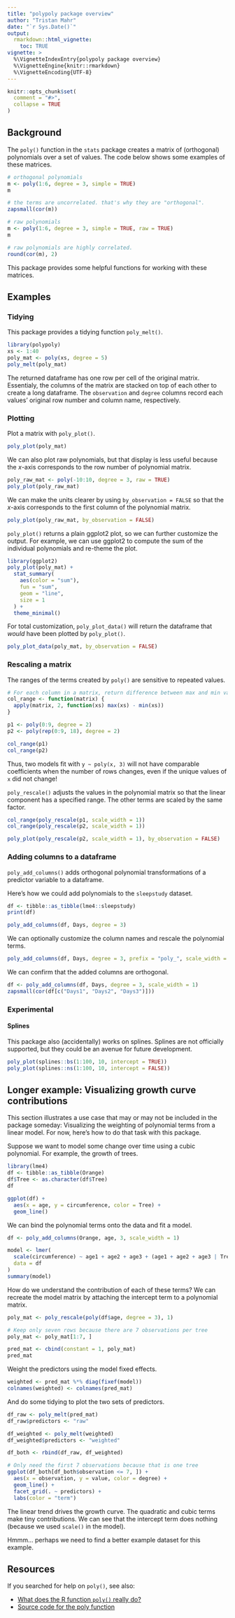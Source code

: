 ---
title: "polypoly package overview"
author: "Tristan Mahr"
date: "`r Sys.Date()`"
output: 
  rmarkdown::html_vignette:
    toc: TRUE
vignette: >
  %\VignetteIndexEntry{polypoly package overview}
  %\VignetteEngine{knitr::rmarkdown}
  %\VignetteEncoding{UTF-8}
---

```{r, include = FALSE}
knitr::opts_chunk$set(
  comment = "#>",
  collapse = TRUE
)
```


## Background

The `poly()` function in the `stats` package creates a matrix of (orthogonal)
polynomials over a set of values. The code below shows some examples of these
matrices.

```{r}
# orthogonal polynomials
m <- poly(1:6, degree = 3, simple = TRUE)
m

# the terms are uncorrelated. that's why they are "orthogonal".
zapsmall(cor(m))

# raw polynomials
m <- poly(1:6, degree = 3, simple = TRUE, raw = TRUE)
m

# raw polynomials are highly correlated.
round(cor(m), 2)
```

This package provides some helpful functions for working with these matrices.

## Examples

### Tidying

This package provides a tidying function `poly_melt()`. 

```{r}
library(polypoly)
xs <- 1:40
poly_mat <- poly(xs, degree = 5)
poly_melt(poly_mat)
```

The returned dataframe has one row per cell of the original matrix. Essentialy, 
the columns of the matrix are stacked on top of each other to create a long 
dataframe. The `observation` and `degree` columns record each values' original
row number and column name, respectively.

### Plotting

Plot a matrix with `poly_plot()`.

```{r example, fig.width = 5, fig.height = 3}
poly_plot(poly_mat)
```

We can also plot raw polynomials, but that display is less useful because the
_x_-axis corresponds to the row number of polynomial matrix.

```{r raw-example, fig.width = 5, fig.height = 3}
poly_raw_mat <- poly(-10:10, degree = 3, raw = TRUE)
poly_plot(poly_raw_mat)
```

We can make the units clearer by using `by_observation = FALSE` so that the
_x_-axis corresponds to the first column of the polynomial matrix.

```{r raw-by-degree1,  fig.width = 5, fig.height = 3}
poly_plot(poly_raw_mat, by_observation = FALSE)
```

`poly_plot()` returns a plain ggplot2 plot, so we can further customize the
output. For example, we can use ggplot2 to compute the sum of the individual
polynomials and re-theme the plot.

```{r sum, fig.width = 5, fig.height = 3}
library(ggplot2)
poly_plot(poly_mat) + 
  stat_summary(
    aes(color = "sum"), 
    fun = "sum", 
    geom = "line", 
    size = 1
  ) + 
  theme_minimal()
```

For total customization, `poly_plot_data()` will return the dataframe that
_would_ have been plotted by `poly_plot()`.

```{r}
poly_plot_data(poly_mat, by_observation = FALSE)
```


### Rescaling a matrix

The ranges of the terms created by `poly()` are sensitive to repeated values.

```{r}
# For each column in a matrix, return difference between max and min values
col_range <- function(matrix) {
  apply(matrix, 2, function(xs) max(xs) - min(xs))  
}

p1 <- poly(0:9, degree = 2)
p2 <- poly(rep(0:9, 18), degree = 2)

col_range(p1)
col_range(p2)
```

Thus, two models fit with `y ~ poly(x, 3)` will not have comparable coefficients
when the number of rows changes, even if the unique values of `x` did not
change!

`poly_rescale()` adjusts the values in the polynomial matrix so that the linear
component has a specified range. The other terms are scaled by the same factor. 

```{r rescaled,  fig.width = 5, fig.height = 3}
col_range(poly_rescale(p1, scale_width = 1))
col_range(poly_rescale(p2, scale_width = 1))

poly_plot(poly_rescale(p2, scale_width = 1), by_observation = FALSE)
```



### Adding columns to a dataframe

`poly_add_columns()` adds orthogonal polynomial transformations of a predictor
variable to a dataframe.

Here's how we could add polynomials to the `sleepstudy` dataset.

```{r}
df <- tibble::as_tibble(lme4::sleepstudy)
print(df)

poly_add_columns(df, Days, degree = 3)
```

We can optionally customize the column names and rescale the polynomial terms.

```{r}
poly_add_columns(df, Days, degree = 3, prefix = "poly_", scale_width = 1)
```

We can confirm that the added columns are orthogonal.

```{r sleepstudy, fig.width = 5, fig.height = 3}
df <- poly_add_columns(df, Days, degree = 3, scale_width = 1)
zapsmall(cor(df[c("Days1", "Days2", "Days3")]))
```


### Experimental

#### Splines

This package also (accidentally) works on splines. Splines are not officially
supported, but they could be an avenue for future development.

```{r splines,  fig.width = 5, fig.height = 3}
poly_plot(splines::bs(1:100, 10, intercept = TRUE))
poly_plot(splines::ns(1:100, 10, intercept = FALSE))
```

## Longer example: Visualizing growth curve contributions

This section illustrates a use case that may or may not be included in the 
package someday: Visualizing the weighting of polynomial terms from a linear
model. For now, here's how to do that task with this package.

Suppose we want to model some change over time using a cubic polynomial. For
example, the growth of trees.

```{r trees1, fig.width = 5, fig.height = 3}
library(lme4)
df <- tibble::as_tibble(Orange)
df$Tree <- as.character(df$Tree)
df

ggplot(df) + 
  aes(x = age, y = circumference, color = Tree) + 
  geom_line()
```

We can bind the polynomial terms onto the data and fit a model.

```{r}
df <- poly_add_columns(Orange, age, 3, scale_width = 1)

model <- lmer(
  scale(circumference) ~ age1 + age2 + age3 + (age1 + age2 + age3 | Tree), 
  data = df
)
summary(model)
```

How do we understand the contribution of each of these terms? We can recreate
the model matrix by attaching the intercept term to a polynomial matrix.

```{r}
poly_mat <- poly_rescale(poly(df$age, degree = 3), 1)

# Keep only seven rows because there are 7 observations per tree
poly_mat <- poly_mat[1:7, ]

pred_mat <- cbind(constant = 1, poly_mat)
pred_mat
```

Weight the predictors using the model fixed effects.

```{r}
weighted <- pred_mat %*% diag(fixef(model))
colnames(weighted) <- colnames(pred_mat)
```

And do some tidying to plot the two sets of predictors.

```{r trees-comparison, fig.width = 7, fig.height = 3}
df_raw <- poly_melt(pred_mat)
df_raw$predictors <- "raw"

df_weighted <- poly_melt(weighted)
df_weighted$predictors <- "weighted"

df_both <- rbind(df_raw, df_weighted)

# Only need the first 7 observations because that is one tree
ggplot(df_both[df_both$observation <= 7, ]) + 
  aes(x = observation, y = value, color = degree) + 
  geom_line() + 
  facet_grid(. ~ predictors) + 
  labs(color = "term")
```

The linear trend drives the growth curve. The quadratic and cubic terms make 
tiny contributions. We can see that the intercept term does nothing (because we 
used `scale()` in the model). 

Hmmm... perhaps we need to find a better example dataset for this example.




## Resources

If you searched for help on `poly()`, see also:

* [What does the R function `poly()` really do?](https://stackoverflow.com/questions/19484053/what-does-the-r-function-poly-really-do)
* [Source code for the poly function](https://github.com/wch/r-source/blob/af7f52f70101960861e5d995d3a4bec010bc89e6/src/library/stats/R/contr.poly.R#L85)
